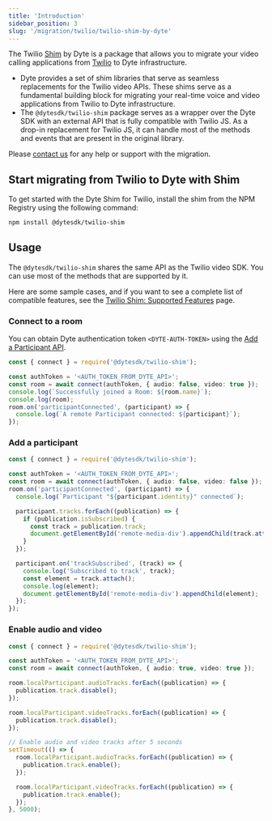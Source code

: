 ```yaml
---
title: 'Introduction'
sidebar_position: 3
slug: '/migration/twilio/twilio-shim-by-dyte'
---
```


The Twilio [Shim](<https://en.wikipedia.org/wiki/Shim_(computing)>) by Dyte is a package that allows you to migrate your video calling applications from [Twilio](https://sdk.twilio.com/js/video/releases/2.27.0/docs/index.html) to Dyte infrastructure.

- Dyte provides a set of shim libraries that serve as seamless replacements for the Twilio video APIs. These shims serve as a fundamental building block for migrating your real-time voice and video applications from Twilio to Dyte infrastructure.
- The `@dytesdk/twilio-shim` package serves as a wrapper over the Dyte SDK with an external API that is fully compatible with Twilio JS. As a drop-in replacement for Twilio JS, it can handle most of the methods and events that are present in the original library.

Please [contact us](https://dyte.io/contact) for any help or support with the migration.

## Start migrating from Twilio to Dyte with Shim

To get started with the Dyte Shim for Twilio, install the shim from the NPM Registry using the following command:

```bash npm
npm install @dytesdk/twilio-shim
```

## Usage

The `@dytesdk/twilio-shim` shares the same API as the Twilio video SDK. You can use most of the methods that are supported by it.

Here are some sample cases, and if you want to see a complete list of compatible features, see the [Twilio Shim: Supported Features](/guides/migration/twilio/compatibility-shim-twilio) page.

### Connect to a room

You can obtain Dyte authentication token `<DYTE-AUTH-TOKEN>` using the [Add a Participant API](/api#/operations/add_participant).

```ts
const { connect } = require('@dytesdk/twilio-shim');

const authToken = '<AUTH_TOKEN_FROM_DYTE_API>';
const room = await connect(authToken, { audio: false, video: true });
console.log(`Successfully joined a Room: ${room.name}`);
console.log(room);
room.on('participantConnected', (participant) => {
  console.log(`A remote Participant connected: ${participant}`);
});
```

### Add a participant

```ts
const { connect } = require('@dytesdk/twilio-shim');

const authToken = '<AUTH_TOKEN_FROM_DYTE_API>';
const room = await connect(authToken, { audio: false, video: false });
room.on('participantConnected', (participant) => {
  console.log(`Participant "${participant.identity}" connected`);

  participant.tracks.forEach((publication) => {
    if (publication.isSubscribed) {
      const track = publication.track;
      document.getElementById('remote-media-div').appendChild(track.attach());
    }
  });

  participant.on('trackSubscribed', (track) => {
    console.log('Subscribed to track', track);
    const element = track.attach();
    console.log(element);
    document.getElementById('remote-media-div').appendChild(element);
  });
});
```

### Enable audio and video

```ts
const { connect } = require('@dytesdk/twilio-shim');

const authToken = '<AUTH_TOKEN_FROM_DYTE_API>';
const room = await connect(authToken, { audio: true, video: true });

room.localParticipant.audioTracks.forEach((publication) => {
  publication.track.disable();
});

room.localParticipant.videoTracks.forEach((publication) => {
  publication.track.disable();
});

// Enable audio and video tracks after 5 seconds
setTimeout(() => {
  room.localParticipant.audioTracks.forEach((publication) => {
    publication.track.enable();
  });

  room.localParticipant.videoTracks.forEach((publication) => {
    publication.track.enable();
  });
}, 5000);
```
